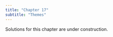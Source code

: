 ```yaml
---
title: "Chapter 17"
subtitle: "Themes"
---
```


::: callout-warning
Solutions for this chapter are under construction.
:::